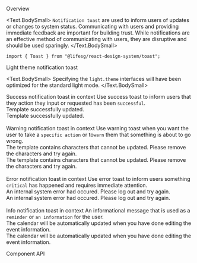 
<Meta title="Modules/Toast" component={Notification} />

<Title>Notification Toast</Title>

<Secondary>Overview</Secondary>

<Text.BodySmall>
    <code>Notification toast</code> are used to inform users of updates or
    changes to system status. Communicating with users and providing immediate
    feedback are important for building trust. While notifications are an
    effective method of communicating with users, they are disruptive and should
    be used sparingly.
</Text.BodySmall>

```tsx
import { Toast } from "@lifesg/react-design-system/toast";
```

<Heading3>Light theme notification toast</Heading3>

<Text.BodySmall>
    Specifying the <code>light.theme</code> interfaces will have been optimized
    for the standard light mode.
</Text.BodySmall>

<Preview>
    <Story name="Notification toast">
        <Text.H4>Success notification toast in context</Text.H4>
        <Text.BodySmall>
            Use success toast to inform users that they action they input or
            requested has been <code>successful</code>.
        </Text.BodySmall>
        <br />
        <Notification type="success">
            <Text.Body
                style={{
                    color: "#097123",
                }}
            >
                Template successfully updated.
            </Text.Body>
        </Notification>
        <br />
        <Notification type="success" title="Updated">
            <Text.BodySmall
                style={{
                    color: "#097123",
                }}
            >
                Template successfully updated.
            </Text.BodySmall>
        </Notification>
        <br />
        <br />
        <Text.H4>Warning notification toast in context</Text.H4>
        <Text.BodySmall>
            Use warning toast when you want the user to take a
            <code>specific action</code>
            or to<code>warn</code> them that something is about to go wrong.
        </Text.BodySmall>
        <br />
        <Notification type="warning">
            <Text.Body
                style={{
                    color: "#B34E00",
                }}
            >
                The template contains characters that cannot be updated. Please
                remove the characters and try again.
            </Text.Body>
        </Notification>
        <br />
        <Notification type="warning" title="Unknown characters">
            <Text.BodySmall
                style={{
                    color: "#B34E00",
                }}
            >
                The template contains characters that cannot be updated. Please
                remove the characters and try again.
            </Text.BodySmall>
        </Notification>
        <br />
        <br />
        <Text.H4>Error notification toast in context</Text.H4>
        <Text.BodySmall>
            Use error toast to inform users something <code>critical</code> has
            happened and requires immediate attention.
        </Text.BodySmall>
        <br />
        <Notification type="error">
            <Text.Body
                style={{
                    color: "#C60000",
                }}
            >
                An internal system error had occured. Please log out and try
                again.
            </Text.Body>
        </Notification>
        <br />
        <Notification type="error" title="System error">
            <Text.BodySmall
                style={{
                    color: "#C60000",
                }}
            >
                An internal system error had occured. Please log out and try
                again.
            </Text.BodySmall>
        </Notification>
        <br />
        <br />
        <Text.H4>Info notification toast in context</Text.H4>
        <Text.BodySmall>
            An informational message that is used as a <code>reminder</code> or
            <code>an information</code> for the user.
        </Text.BodySmall>
        <br />
        <Notification type="info">
            <Text.Body
                style={{
                    color: "#064D70",
                }}
            >
                The calendar will be automatically updated when you have done
                editing the event information.
            </Text.Body>
        </Notification>
        <br />
        <Notification type="info" title="Updated automatically">
            <Text.BodySmall
                style={{
                    color: "#064D70",
                }}
            >
                The calendar will be automatically updated when you have done
                editing the event information.
            </Text.BodySmall>
        </Notification>
    </Story>
</Preview>

<Secondary>Component API</Secondary>
<PropsTable />
